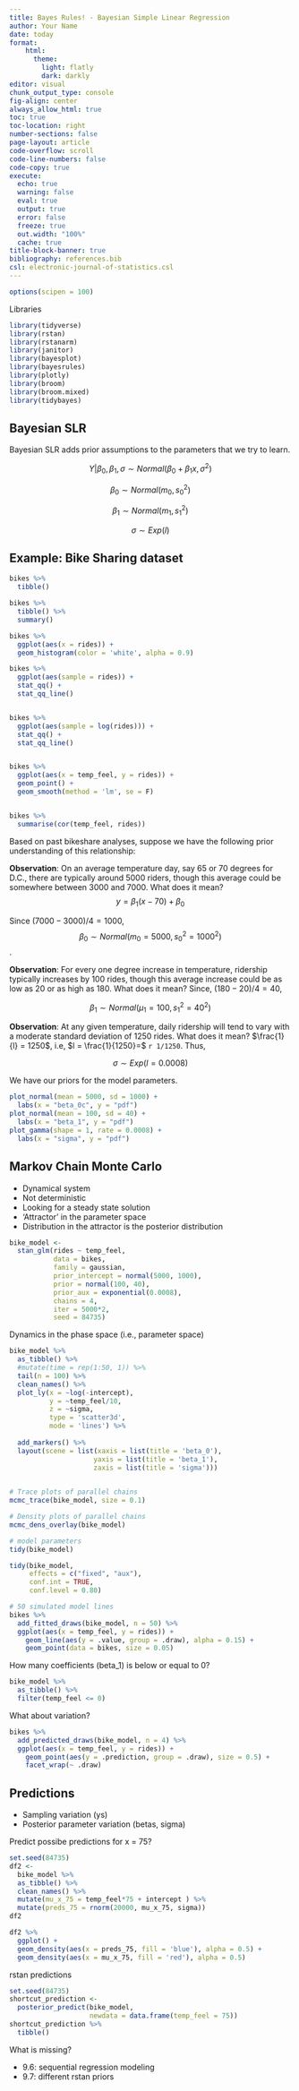```yaml
---
title: Bayes Rules! - Bayesian Simple Linear Regression
author: Your Name
date: today
format: 
    html:
      theme: 
        light: flatly
        dark: darkly
editor: visual
chunk_output_type: console
fig-align: center
always_allow_html: true
toc: true
toc-location: right
number-sections: false
page-layout: article
code-overflow: scroll
code-line-numbers: false
code-copy: true
execute:
  echo: true
  warning: false
  eval: true
  output: true
  error: false
  freeze: true
  out.width: "100%"
  cache: true
title-block-banner: true
bibliography: references.bib
csl: electronic-journal-of-statistics.csl
---
```


```r
options(scipen = 100)
```


Libraries

```r
library(tidyverse)
library(rstan)
library(rstanarm)
library(janitor)
library(bayesplot)
library(bayesrules)
library(plotly)
library(broom)
library(broom.mixed)
library(tidybayes)
```

## Bayesian SLR

Bayesian SLR adds prior assumptions to the parameters that we try to learn.

$$
Y| \beta_0, \beta_1, \sigma \sim Normal(\beta_0 + \beta_1x, \sigma^2)
$$

$$
\beta_0 \sim Normal(m_0, s_0^2)
$$

$$
\beta_1 \sim Normal(m_1, s_1^2)
$$

$$
\sigma \sim Exp(l)
$$




## Example: Bike Sharing dataset


```r
bikes %>% 
  tibble() 

bikes %>% 
  tibble() %>% 
  summary()

bikes %>% 
  ggplot(aes(x = rides)) +
  geom_histogram(color = 'white', alpha = 0.9)

bikes %>% 
  ggplot(aes(sample = rides)) +
  stat_qq() +
  stat_qq_line()


bikes %>% 
  ggplot(aes(sample = log(rides))) +
  stat_qq() +
  stat_qq_line()


bikes %>% 
  ggplot(aes(x = temp_feel, y = rides)) +
  geom_point() +
  geom_smooth(method = 'lm', se = F)


bikes %>% 
  summarise(cor(temp_feel, rides))
```


Based on past bikeshare analyses, suppose we have the following prior understanding of this relationship:

**Observation**: On an average temperature day, say 65 or 70 degrees for D.C., there are typically around 5000 riders, though this average could be somewhere between 3000 and 7000. What does it mean? 
$$y = \beta_1(x - 70) + \beta_0$$

Since $(7000-3000)/4 = 1000$, $$\beta_0 \sim Normal(m_0 = 5000, s_0^2 = 1000^2)$$. 


**Observation**: For every one degree increase in temperature, ridership typically increases by 100 rides, though this average increase could be as low as 20 or as high as 180. What does it mean? Since, $(180 - 20)/4 = 40$,

$$\beta_1 \sim Normal(\mu_1 = 100, s_1^2 = 40^2)$$


**Observation**: At any given temperature, daily ridership will tend to vary with a moderate standard deviation of 1250 rides. What does it mean? $\frac{1}{l} = 1250$, i.e, $l = \frac{1}{1250}=$ `r 1/1250`. Thus,

$$\sigma \sim Exp(l = 0.0008)$$



We have our priors for the model parameters. 

```r
plot_normal(mean = 5000, sd = 1000) + 
  labs(x = "beta_0c", y = "pdf")
plot_normal(mean = 100, sd = 40) + 
  labs(x = "beta_1", y = "pdf")
plot_gamma(shape = 1, rate = 0.0008) + 
  labs(x = "sigma", y = "pdf")
```




## Markov Chain Monte Carlo

-  Dynamical system
-  Not deterministic
-  Looking for a steady state solution
-  'Attractor' in the parameter space
-  Distribution in the attractor is the posterior distribution

```r
bike_model <- 
  stan_glm(rides ~ temp_feel, 
           data = bikes,
           family = gaussian,
           prior_intercept = normal(5000, 1000),
           prior = normal(100, 40), 
           prior_aux = exponential(0.0008),
           chains = 4, 
           iter = 5000*2, 
           seed = 84735)
```


Dynamics in the phase space (i.e., parameter space)


```r
bike_model %>% 
  as_tibble() %>% 
  #mutate(time = rep(1:50, 1)) %>% 
  tail(n = 100) %>% 
  clean_names() %>% 
  plot_ly(x = ~log(-intercept), 
          y = ~temp_feel/10, 
          z = ~sigma,
          type = 'scatter3d', 
          mode = 'lines') %>% 
  
  add_markers() %>% 
  layout(scene = list(xaxis = list(title = 'beta_0'),
                     yaxis = list(title = 'beta_1'),
                     zaxis = list(title = 'sigma')))
  
```

```r
# Trace plots of parallel chains
mcmc_trace(bike_model, size = 0.1)

# Density plots of parallel chains
mcmc_dens_overlay(bike_model)
```


```r
# model parameters
tidy(bike_model)

tidy(bike_model, 
     effects = c("fixed", "aux"),
     conf.int = TRUE, 
     conf.level = 0.80)
```


```r
# 50 simulated model lines
bikes %>%
  add_fitted_draws(bike_model, n = 50) %>%
  ggplot(aes(x = temp_feel, y = rides)) +
    geom_line(aes(y = .value, group = .draw), alpha = 0.15) + 
    geom_point(data = bikes, size = 0.05)
```


How many coefficients (beta_1) is below or equal to 0?

```r
bike_model %>% 
  as_tibble() %>% 
  filter(temp_feel <= 0)
```

What about variation?

```r
bikes %>%
  add_predicted_draws(bike_model, n = 4) %>%
  ggplot(aes(x = temp_feel, y = rides)) +
    geom_point(aes(y = .prediction, group = .draw), size = 0.5) + 
    facet_wrap(~ .draw)
```


## Predictions
 
-  Sampling variation (ys)
-  Posterior parameter variation (betas, sigma)

Predict possibe predictions for x = 75?

```r
set.seed(84735)
df2 <- 
  bike_model %>% 
  as_tibble() %>% 
  clean_names() %>% 
  mutate(mu_x_75 = temp_feel*75 + intercept ) %>% 
  mutate(preds_75 = rnorm(20000, mu_x_75, sigma))
df2
```


```r
df2 %>% 
  ggplot() +
  geom_density(aes(x = preds_75, fill = 'blue'), alpha = 0.5) +
  geom_density(aes(x = mu_x_75, fill = 'red'), alpha = 0.5)
```

rstan predictions

```r
set.seed(84735)
shortcut_prediction <- 
  posterior_predict(bike_model, 
                    newdata = data.frame(temp_feel = 75))
shortcut_prediction %>% 
  tibble()
```


What is missing?

-  9.6: sequential regression modeling
-  9.7: different rstan priors
